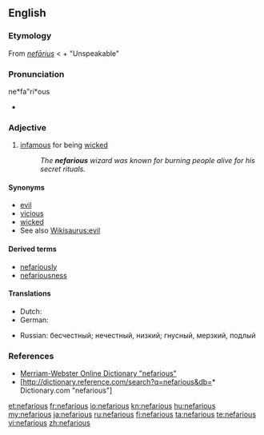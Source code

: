 {{was wotd|2006|February|23}}
==English==

===Etymology===
From {{etyl|la}} ''[[nefarius|nefārius]]'' < {{term|ne-||not|lang=la}} + {{term|fari||to speak|lang=la}}
"Unspeakable"

===Pronunciation===
ne*fa"ri*ous
* {{rhymes|ɛəriəs}}

===Adjective===
{{en-adj}}

# [[infamous]] for being [[wicked]]
#: ''The '''nefarious''' wizard was known for burning people alive for his secret rituals.''

====Synonyms====
* [[evil]]
* [[vicious]]
* [[wicked]]
* See also [[Wikisaurus:evil]]

====Derived terms====
* [[nefariously]]
* [[nefariousness]]

====Translations====
{{trans-top|infamous for being wicked}}
* Dutch: {{t+|nl|berucht}}
* German: {{t-|de|ruchlos}}
{{trans-mid}}
* Russian: бесчестный; нечестный, низкий; гнусный, мерзкий, подлый
{{trans-bottom}}

===References===
* [http://www.m-w.com/cgi-bin/dictionary?va=nefarious Merriam-Webster Online Dictionary "nefarious"]
* [http://dictionary.reference.com/search?q=nefarious&db=* Dictionary.com "nefarious"]

[[et:nefarious]]
[[fr:nefarious]]
[[io:nefarious]]
[[kn:nefarious]]
[[hu:nefarious]]
[[my:nefarious]]
[[ja:nefarious]]
[[ru:nefarious]]
[[fi:nefarious]]
[[ta:nefarious]]
[[te:nefarious]]
[[vi:nefarious]]
[[zh:nefarious]]
